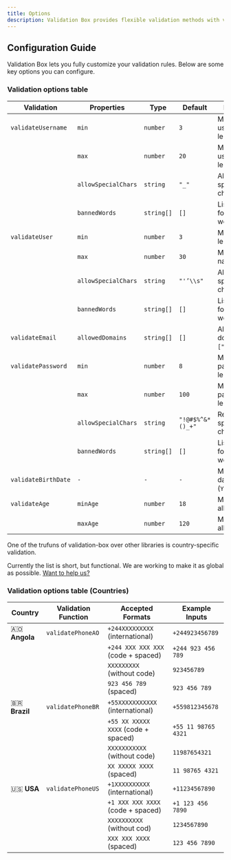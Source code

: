 ```yaml
---
title: Options
description: Validation Box provides flexible validation methods with various configuration options.
---
```



## Configuration Guide

Validation Box lets you fully customize your validation rules. Below are some key options you can configure.

### Validation options table

| **Validation**        | **Properties**          | **Type**             | **Default**           | **Description** |
|----------------------|-----------------------|---------------------|----------------------|---------------|
| `validateUsername`  | `min`           | `number`            | `3`                  | Minimum username length. |
|                      | `max`           | `number`            | `20`                 | Maximum username length. |
|                      | `allowSpecialChars`   | `string`            | `"_"`                | Allowed special characters. |
|                      | `bannedWords`         | `string[]`          | `[]`                 | List of forbidden words. |
| `validateUser`      | `min`           | `number`            | `3`                  | Minimum name length. |
|                      | `max`           | `number`            | `30`                 | Maximum name length. |
|                      | `allowSpecialChars`   | `string`            | `"'’\\s"`            | Allowed special characters. |
|                      | `bannedWords`         | `string[]`          | `[]`                 | List of forbidden words. |
| `validateEmail`     | `allowedDomains`      | `string[]`          | `[]`                 | Allowed domains (e.g., `["gmail.com"]`). |
| `validatePassword`  | `min`           | `number`            | `8`                  | Minimum password length. |
|                      | `max`           | `number`            | `100`                | Maximum password length. |
|                      | `allowSpecialChars`   | `string`            | `"!@#$%^&*()_+"`     | Required special characters. |
|                      | `bannedWords`         | `string[]`          | `[]`                 | List of forbidden words. |
| `validateBirthDate` | `-`                   | `-`                 | `-`                  | Must be a valid date in the past (`YYYY-MM-DD`). |
| `validateAge`       | `minAge`              | `number`            | `18`                 | Minimum allowed age. |
|                      | `maxAge`              | `number`            | `120`                | Maximum allowed age. |


One of the trufuns of validation-box over other libraries is country-specific validation. 

Currently the list is short, but functional. We are working to make it as global as possible. [Want to help us?](https://github.com/euotiniel/validation-box)

### Validation options table (Countries)

| Country  | Validation Function  | Accepted Formats                          | Example Inputs              |
|----------|----------------------|-------------------------------------------|-----------------------------|
| 🇦🇴 **Angola** | `validatePhoneAO`    | `+244XXXXXXXXX` (international)          | `+244923456789`             |
|          |                      | `+244 XXX XXX XXX` (code + spaced)              | `+244 923 456 789`              |
|          |                      | `XXXXXXXXX` (without code)         | `923456789`                |
|          |                      | `923 456 789` (spaced)                    | `923 456 789`               |
| 🇧🇷 **Brazil** | `validatePhoneBR`    | `+55XXXXXXXXXXX` (international)         | `+559812345678`             |
|          |                      | `+55 XX XXXXX XXXX` (code + spaced)             | `+55 11 98765 4321`              |
|          |                      | `XXXXXXXXXXX` (without code)      | `11987654321`               |
|          |                      | `XX XXXXX XXXX` (spaced)              | `11 98765 4321`                |
| 🇺🇸 **USA**    | `validatePhoneUS`    | `+1XXXXXXXXXX` (international)           | `+11234567890`              |
|          |                      | `+1 XXX XXX XXXX` (code + spaced)               | `+1 123 456 7890`               |
|          |                      | `XXXXXXXXXX` (without cod)              | `1234567890`            |
|          |                      | `XXX XXX XXXX` (spaced)               | `123 456 7890`              |
